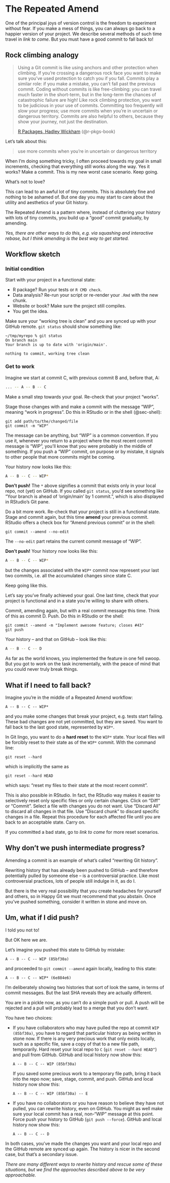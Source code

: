 # The Repeated Amend {#sec-repeated-amend}

One of the principal joys of version control is the freedom to experiment without fear. If you make a mess of things, you can always go back to a happier version of your project. We describe several methods of such time travel in *link to come*. But you must have a good commit to fall back to!

## Rock climbing analogy

> Using a Git commit is like using anchors and other protection when climbing. If you're crossing a dangerous rock face you want to make sure you've used protection to catch you if you fall. Commits play a similar role: if you make a mistake, you can't fall past the previous commit. Coding without commits is like free-climbing: you can travel much faster in the short-term, but in the long-term the chances of catastrophic failure are high! Like rock climbing protection, you want to be judicious in your use of commits. Committing too frequently will slow your progress; use more commits when you're in uncertain or dangerous territory. Commits are also helpful to others, because they show your journey, not just the destination.
>
> <a href="http://r-pkgs.had.co.nz/git.html#git-commit">R Packages, Hadley Wickham</a> (@r-pkgs-book)

Let's talk about this:

> use more commits when you're in uncertain or dangerous territory

When I'm doing something tricky, I often proceed towards my goal in small increments, checking that everything still works along the way. Yes it works? Make a commit. This is my new worst case scenario. Keep going.

What's not to love?

This can lead to an awful lot of tiny commits. This is absolutely fine and nothing to be ashamed of. But one day you may start to care about the utility and aesthetics of your Git history.

The Repeated Amend is a pattern where, instead of cluttering your history with lots of tiny commits, you build up a "good" commit gradually, by amending.

*Yes, there are other ways to do this, e.g. via squashing and interactive rebase, but I think amending is the best way to get started.*

## Workflow sketch

### Initial condition

Start with your project in a functional state:

-   R package? Run your tests or `R CMD check`.
-   Data analysis? Re-run your script or re-render your `.Rmd` with the new chunk.
-   Website or book? Make sure the project still compiles.
-   You get the idea.

Make sure your "working tree is clean" and you are synced up with your GitHub remote. `git status` should show something like:

``` console
~/tmp/myrepo % git status                                                          
On branch main
Your branch is up to date with 'origin/main'.

nothing to commit, working tree clean
```

### Get to work

Imagine we start at commit C, with previous commit B and, before that, A:

``` bash
... -- A -- B -- C
```

Make a small step towards your goal. Re-check that your project "works".

Stage those changes with and make a commit with the message "WIP", meaning "work in progress". Do this in RStudio or in the shell (@sec-shell):

``` console
git add path/to/the/changed/file
git commit -m "WIP"
```

The message can be anything, but "WIP" is a common convention. If you use it, whenever you return to a project where the most recent commit message is "WIP", you'll know that you were probably in the middle of something. If you push a "WIP" commit, on purpose or by mistake, it signals to other people that more commits might be coming.

Your history now looks like this:

``` bash
A -- B -- C -- WIP*
```

**Don't push!** The `*` above signifies a commit that exists only in your local repo, not (yet) on GitHub. If you called `git status`, you'd see something like "Your branch is ahead of 'origin/main' by 1 commit.", which is also displayed in RStudio's Git pane.

Do a bit more work. Re-check that your project is still in a functional state. Stage and commit again, but this time **amend** your previous commit. RStudio offers a check box for "Amend previous commit" or in the shell:

``` console
git commit --amend --no-edit
```

The `--no-edit` part retains the current commit message of "WIP".

**Don't push!** Your history now looks like this:

``` bash
A -- B -- C -- WIP*
```

but the changes associated with the `WIP*` commit now represent your last two commits, i.e. all the accumulated changes since state C.

Keep going like this.

Let's say you've finally achieved your goal. One last time, check that your project is functional and in a state you're willing to share with others.

Commit, amending again, but with a real commit message this time. Think of this as commit D. Push. Do this in RStudio or the shell:

``` console
git commit --amend -m "Implement awesome feature; closes #43"
git push
```

Your history -- and that on GitHub -- look like this:

``` bash
A -- B -- C -- D
```

As far as the world knows, you implemented the feature in one fell swoop. But you got to work on the task incrementally, with the peace of mind that you could never truly break things.

## What if I need to fall back?

Imagine you're in the middle of a Repeated Amend workflow:

``` console
A -- B -- C -- WIP*
```

and you make some changes that break your project, e.g. tests start failing. These bad changes are not yet committed, but they are saved. You want to fall back to the last good state, represented by `WIP*`.

In Git lingo, you want to do a **hard reset** to the `WIP*` state. Your local files will be forcibly reset to their state as of the `WIP*` commit. With the command line:

``` console
git reset --hard
```

which is implicitly the same as

``` console
git reset --hard HEAD
```

which says: "reset my files to their state at the most recent commit".

This is also possible in RStudio. In fact, the RStudio way makes it easier to selectively reset only specific files or only certain changes. Click on "Diff" or "Commit". Select a file with changes you do not want. Use "Discard All" to discard all changes in that file. Use "Discard chunk" to discard specific changes in a file. Repeat this procedure for each affected file until you are back to an acceptable state. Carry on.

If you committed a bad state, go to *link to come* for more reset scenarios.

## Why don't we push intermediate progress?

Amending a commit is an example of what's called "rewriting Git history".

Rewriting history that has already been pushed to GitHub -- and therefore potentially pulled by someone else -- is a controversial practice. Like most controversial practices, lots of people still indulge in it, as do I.

But there is the very real possibility that you create headaches for yourself and others, so in Happy Git we must recommend that you abstain. Once you've pushed something, consider it written in stone and move on.

## Um, what if I did push?

I told you not to!

But OK here we are.

Let's imagine you pushed this state to GitHub by mistake:

``` console
A -- B -- C -- WIP (85bf30a)
```

and proceeded to `git commit --amend` again locally, leading to this state:

``` console
A -- B -- C -- WIP* (6e884e6)
```

I'm deliberately showing two histories that sort of look the same, in terms of commit messages. But the last SHA reveals they are actually different.

You are in a pickle now, as you can't do a simple push or pull. A push will be rejected and a pull will probably lead to a merge that you don't want.

You have two choices:

-   If you have collaborators who may have pulled the repo at commit `WIP (85bf30a)`, you have to regard that particular history as being written in stone now. If there is any very precious work that only exists locally, such as a specific file, save a copy of that to a new file path, temporarily. Hard reset your local repo to `C` (`git reset --hard HEAD^`) and pull from GitHub. GitHub and local history now show this:

    ``` console
    A -- B -- C -- WIP (85bf30a)
    ```

    If you saved some precious work to a temporary file path, bring it back into the repo now; save, stage, commit, and push. GitHub and local history now show this:

    ``` console
    A -- B -- C -- WIP (85bf30a) -- E
    ```

-   If you have no collaborators or you have reason to believe they have not pulled, you can rewrite history, even on GitHub. You might as well make sure your local commit has a real, non-"WIP" message at this point. Force push your history to GitHub (`git push --force`). GitHub and local history now show this:

    ``` console
    A -- B -- C -- D
    ```

In both cases, you've made the changes you want and your local repo and the GitHub remote are synced up again. The history is nicer in the second case, but that's a secondary issue.

*There are many different ways to rewrite history and rescue some of these situations, but we find the approaches described above to be very approachable.*
